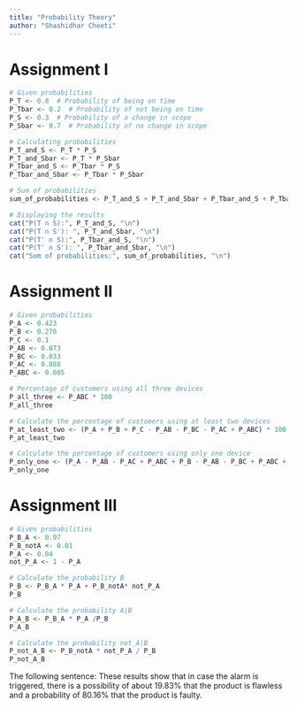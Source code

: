 ```yaml
---
title: "Probability Theory"
author: "Shashidhar Cheeti"
---
```


# Assignment I

```r
# Given probabilities
P_T <- 0.8  # Probability of being on time
P_Tbar <- 0.2  # Probability of not being on time
P_S <- 0.3  # Probability of a change in scope
P_Sbar <- 0.7  # Probability of no change in scope

# Calculating probabilities
P_T_and_S <- P_T * P_S
P_T_and_Sbar <- P_T * P_Sbar
P_Tbar_and_S <- P_Tbar * P_S
P_Tbar_and_Sbar <- P_Tbar * P_Sbar

# Sum of probabilities
sum_of_probabilities <- P_T_and_S + P_T_and_Sbar + P_Tbar_and_S + P_Tbar_and_Sbar

# Displaying the results
cat("P(T ∩ S):", P_T_and_S, "\n")
cat("P(T ∩ S'): ", P_T_and_Sbar, "\n")
cat("P(T' ∩ S):", P_Tbar_and_S, "\n")
cat("P(T' ∩ S'): ", P_Tbar_and_Sbar, "\n")
cat("Sum of probabilities:", sum_of_probabilities, "\n")
```
# Assignment II
```r
# Given probabilities
P_A <- 0.423
P_B <- 0.278
P_C <- 0.1
P_AB <- 0.073
P_BC <- 0.033
P_AC <- 0.088
P_ABC <- 0.005

# Percentage of customers using all three devices
P_all_three <- P_ABC * 100
P_all_three

# Calculate the percentage of customers using at least two devices
P_at_least_two <- (P_A + P_B + P_C - P_AB - P_BC - P_AC + P_ABC) * 100
P_at_least_two

# Calculate the percentage of customers using only one device
P_only_one <- (P_A - P_AB - P_AC + P_ABC + P_B - P_AB - P_BC + P_ABC + P_C - P_AC -P_BC + P_ABC) * 100
P_only_one

```
# Assignment III
```r
# Given probabilities
P_B_A <- 0.97
P_B_notA <- 0.01
P_A <- 0.04
not_P_A <- 1 - P_A

# Calculate the probability B
P_B <- P_B_A * P_A + P_B_notA* not_P_A
P_B

# Calculate the probability A|B
P_A_B <- P_B_A * P_A /P_B
P_A_B

# Calculate the probability not_A|B
P_not_A_B <- P_B_notA * not_P_A / P_B
P_not_A_B

```
The following sentence:
These results show that in case the alarm is triggered, there is a possibility of about 19.83% that the product is flawless and a probability of 80.16% that the product is faulty.

